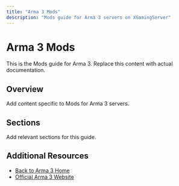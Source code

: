 ```yaml
---
title: "Arma 3 Mods"
description: "Mods guide for Arma 3 servers on XGamingServer"
---
```


# Arma 3 Mods

This is the Mods guide for Arma 3. Replace this content with actual documentation.

## Overview

Add content specific to Mods for Arma 3 servers.

## Sections

Add relevant sections for this guide.

## Additional Resources

- [Back to Arma 3 Home](./index)
- [Official Arma 3 Website](https://example.com)
